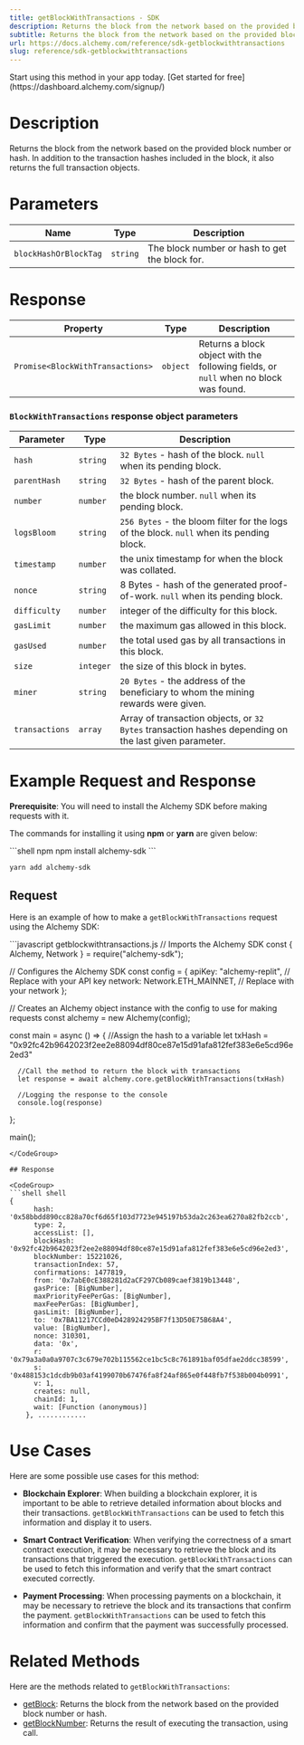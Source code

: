 ```yaml
---
title: getBlockWithTransactions - SDK
description: Returns the block from the network based on the provided block number or hash. In addition to the transaction hashes included in the block, it also returns the full transaction objects.
subtitle: Returns the block from the network based on the provided block number or hash. In addition to the transaction hashes included in the block, it also returns the full transaction objects.
url: https://docs.alchemy.com/reference/sdk-getblockwithtransactions
slug: reference/sdk-getblockwithtransactions
---
```


<Tip title="Don’t have an API key?" icon="star">
  Start using this method in your app today. [Get started for free](https://dashboard.alchemy.com/signup/)
</Tip>

# Description

Returns the block from the network based on the provided block number or hash. In addition to the transaction hashes included in the block, it also returns the full transaction objects.

# Parameters

| Name                  | Type     | Description                                    |
| --------------------- | -------- | ---------------------------------------------- |
| `blockHashOrBlockTag` | `string` | The block number or hash to get the block for. |

# Response

| Property                         | Type     | Description                                                                          |
| -------------------------------- | -------- | ------------------------------------------------------------------------------------ |
| `Promise<BlockWithTransactions>` | `object` | Returns a block object with the following fields, or `null` when no block was found. |

### `BlockWithTransactions` response object parameters

| Parameter      | Type      | Description                                                                                           |
| -------------- | --------- | ----------------------------------------------------------------------------------------------------- |
| `hash`         | `string`  | `32 Bytes` - hash of the block. `null` when its pending block.                                        |
| `parentHash`   | `string`  | `32 Bytes` - hash of the parent block.                                                                |
| `number`       | `number`  | the block number. `null` when its pending block.                                                      |
| `logsBloom`    | `string`  | `256 Bytes` - the bloom filter for the logs of the block. `null` when its pending block.              |
| `timestamp`    | `number`  | the unix timestamp for when the block was collated.                                                   |
| `nonce`        | `string`  | 8 Bytes - hash of the generated proof-of-work. `null` when its pending block.                         |
| `difficulty`   | `number`  | integer of the difficulty for this block.                                                             |
| `gasLimit`     | `number`  | the maximum gas allowed in this block.                                                                |
| `gasUsed`      | `number`  | the total used gas by all transactions in this block.                                                 |
| `size`         | `integer` | the size of this block in bytes.                                                                      |
| `miner`        | `string`  | `20 Bytes` - the address of the beneficiary to whom the mining rewards were given.                    |
| `transactions` | `array`   | Array of transaction objects, or `32 Bytes` transaction hashes depending on the last given parameter. |

# Example Request and Response

**Prerequisite**: You will need to install the Alchemy SDK before making requests with it.

The commands for installing it using **npm** or **yarn** are given below:

<CodeGroup>
  ```shell npm
  npm install alchemy-sdk
  ```

  ```shell yarn
  yarn add alchemy-sdk
  ```
</CodeGroup>

## Request

Here is an example of how to make a `getBlockWithTransactions` request using the Alchemy SDK:

<CodeGroup>
  ```javascript getblockwithtransactions.js
  // Imports the Alchemy SDK
  const { Alchemy, Network } = require("alchemy-sdk");

  // Configures the Alchemy SDK
  const config = {
      apiKey: "alchemy-replit", // Replace with your API key
      network: Network.ETH_MAINNET, // Replace with your network
  };

  // Creates an Alchemy object instance with the config to use for making requests
  const alchemy = new Alchemy(config);

  const main = async () => {
      //Assign the hash to a variable
      let txHash = "0x92fc42b9642023f2ee2e88094df80ce87e15d91afa812fef383e6e5cd96e2ed3"

      //Call the method to return the block with transactions
      let response = await alchemy.core.getBlockWithTransactions(txHash)

      //Logging the response to the console
      console.log(response)
  };

  main();
  ```
</CodeGroup>

## Response

<CodeGroup>
  ```shell shell
  {
        hash: '0x58bbdd890cc828a70cf6d65f103d7723e945197b53da2c263ea6270a82fb2ccb',
        type: 2,
        accessList: [],
        blockHash: '0x92fc42b9642023f2ee2e88094df80ce87e15d91afa812fef383e6e5cd96e2ed3',
        blockNumber: 15221026,
        transactionIndex: 57,
        confirmations: 1477819,
        from: '0x7abE0cE388281d2aCF297Cb089caef3819b13448',
        gasPrice: [BigNumber],
        maxPriorityFeePerGas: [BigNumber],
        maxFeePerGas: [BigNumber],
        gasLimit: [BigNumber],
        to: '0x7BA11217CCd0eD428924295BF7f13D50E75B68A4',
        value: [BigNumber],
        nonce: 310301,
        data: '0x',
        r: '0x79a3a0a0a9707c3c679e702b115562ce1bc5c8c761891baf05dfae2ddcc38599',
        s: '0x488153c1dcdb9b03af4199070b67476fa8f24af865e0f448fb7f538b004b0991',
        v: 1,
        creates: null,
        chainId: 1,
        wait: [Function (anonymous)]
      }, ............
  ```
</CodeGroup>

# Use Cases

Here are some possible use cases for this method:

* **Blockchain Explorer**: When building a blockchain explorer, it is important to be able to retrieve detailed information about blocks and their transactions. `getBlockWithTransactions` can be used to fetch this information and display it to users.

* **Smart Contract Verification**: When verifying the correctness of a smart contract execution, it may be necessary to retrieve the block and its transactions that triggered the execution. `getBlockWithTransactions` can be used to fetch this information and verify that the smart contract executed correctly.

* **Payment Processing**: When processing payments on a blockchain, it may be necessary to retrieve the block and its transactions that confirm the payment. `getBlockWithTransactions` can be used to fetch this information and confirm that the payment was successfully processed.

# Related Methods

Here are the methods related to `getBlockWithTransactions`:

* [getBlock](/reference/getBlock-sdk): Returns the block from the network based on the provided block number or hash.
* [getBlockNumber](/reference/getblocknumber-sdk): Returns the result of executing the transaction, using call.
